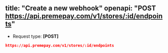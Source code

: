 title: "Create a new webhook"
openapi: "POST https://api.premepay.com/v1/stores/:id/endpoints"
---

* Request type: **\[POST]**

```json
https://api.premepay.com/v1/stores/:id/endpoints
```
